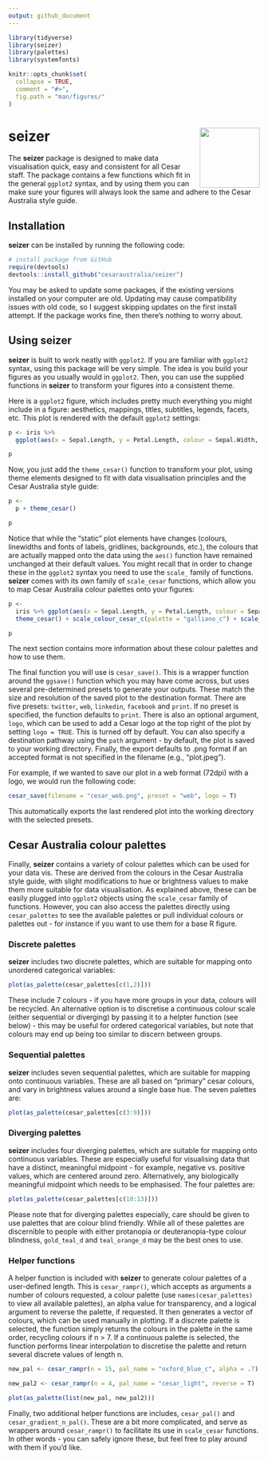 ```yaml
---
output: github_document
---
```


<!-- README.md is generated from README.Rmd. Please edit that file -->

```r
library(tidyverse)
library(seizer)
library(palettes)
library(systemfonts)

knitr::opts_chunk$set(
  collapse = TRUE,
  comment = "#>",
  fig.path = "man/figures/"
)
```

# seizer <img src="man/figures/hex.png" align="right" alt="" width="120" />

The **seizer** package is designed to make data visualisation quick, easy and consistent for all Cesar staff. The package contains a few functions which fit in the general `ggplot2` syntax, and by using them you can make sure your figures will always look the same and adhere to the Cesar Australia style guide.

## Installation

**seizer** can be installed by running the following code:

```r
# install package from GitHub
require(devtools)
devtools::install_github("cesaraustralia/seizer")
```

You may be asked to update some packages, if the existing versions installed on your computer are old. Updating may cause compatibility issues with old code, so I suggest skipping updates on the first install attempt. If the package works fine, then there's nothing to worry about.

## Using seizer

**seizer** is built to work neatly with `ggplot2`. If you are familiar with `ggplot2` syntax, using this package will be very simple. The idea is you build your figures as you usually would in `ggplot2`. Then, you can use the supplied functions in **seizer** to transform your figures into a consistent theme.

Here is a `ggplot2` figure, which includes pretty much everything you might include in a figure: aesthetics, mappings, titles, subtitles, legends, facets, etc. This plot is rendered with the default `ggplot2` settings:

```r
p <- iris %>%
  ggplot(aes(x = Sepal.Length, y = Petal.Length, colour = Sepal.Width, fill = Species)) + geom_point() + geom_smooth() + facet_wrap(~Species, scales = "free") + labs(title = "This is a title", subtitle = "This is a subtitle")

p
```

Now, you just add the `theme_cesar()` function to transform your plot, using theme elements designed to fit with data visualisation principles and the Cesar Australia style guide:

```r
p <-
  p + theme_cesar()

p
```

Notice that while the "static" plot elements have changes (colours, linewidths and fonts of labels, gridlines, backgrounds, etc.), the colours that are actually mapped onto the data using the `aes()` function have remained unchanged at their default values. You might recall that in order to change these in the `ggplot2` syntax you need to use the `scale_` family of functions. **seizer** comes with its own family of `scale_cesar` functions, which allow you to map Cesar Australia colour palettes onto your figures:

```r
p <-
  iris %>% ggplot(aes(x = Sepal.Length, y = Petal.Length, colour = Sepal.Width, fill = Species)) + geom_point() + geom_smooth(colour = ancient_lavastone) + facet_wrap(~Species, scales = "free") + labs(title = "This is a title", subtitle = "This is a subtitle") +
  theme_cesar() + scale_colour_cesar_c(palette = "galliano_c") + scale_fill_cesar_d()

p
```

The next section contains more information about these colour palettes and how to use them.

The final function you will use is `cesar_save()`. This is a wrapper function around the `ggsave()` function which you may have come across, but uses several pre-determined presets to generate your outputs. These match the size and resolution of the saved plot to the destination format. There are five presets: `twitter`, `web`, `linkedin`, `facebook` and `print`. If no preset is specified, the function defaults to `print`. There is also an optional argument, `logo`, which can be used to add a Cesar logo at the top right of the plot by setting `logo = TRUE`. This is turned off by default. You can also specify a destination pathway using the `path` argument - by default, the plot is saved to your working directory. Finally, the export defaults to .png format if an accepted format is not specified in the filename (e.g., "plot.jpeg").

For example, if we wanted to save our plot in a web format (72dpi) with a logo, we would run the following code:

```r
cesar_save(filename = "cesar_web.png", preset = "web", logo = T)
```

This automatically exports the last rendered plot into the working directory with the selected presets.

## Cesar Australia colour palettes

Finally, **seizer** contains a variety of colour palettes which can be used for your data vis. These are derived from the colours in the Cesar Australia style guide, with slight modifications to hue or brightness values to make them more suitable for data visualisation. As explained above, these can be easily plugged into `ggplot2` objects using the `scale_cesar` family of functions. However, you can also access the palettes directly using `cesar_palettes` to see the available palettes or pull individual colours or palettes out - for instance if you want to use them for a base R figure.

### Discrete palettes

**seizer** includes two discrete palettes, which are suitable for mapping onto unordered categorical variables:

```r
plot(as_palette(cesar_palettes[c(1,2)]))
```

These include 7 colours - if you have more groups in your data, colours will be recycled. An alternative option is to discretise a continuous colour scale (either sequential or diverging) by passing it to a helpter function (see below) - this may be useful for ordered categorical variables, but note that colours may end up being too similar to discern between groups.

### Sequential palettes

**seizer** includes seven sequential palettes, which are suitable for mapping onto continuous variables. These are all based on "primary" cesar colours, and vary in brightness values around a single base hue. The seven palettes are:

```r
plot(as_palette(cesar_palettes[c(3:9)]))
```

### Diverging palettes

**seizer** includes four diverging palettes, which are suitable for mapping onto continuous variables. These are especially useful for visualising data that have a distinct, meaningful midpoint - for example, negative vs. positive values, which are centered around zero. Alternatively, any biologically meaningful midpoint which needs to be emphasised. The four palettes are:

```r
plot(as_palette(cesar_palettes[c(10:13)]))
```

Please note that for diverging palettes especially, care should be given to use palettes that are colour blind friendly. While all of these palettes are discernible to people with either protanopia or deuteranopia-type colour blindness, `gold_teal_d` and `teal_orange_d` may be the best ones to use.

### Helper functions

A helper function is included with **seizer** to generate colour palettes of a user-defined length. This is `cesar_rampr()`, which accepts as arguments a number of colours requested, a colour palette (use `names(cesar_palettes)` to view all available palettes), an alpha value for transparency, and a logical argument to reverse the palette, if requested. It then generates a vector of colours, which can be used manually in plotting. If a discrete palette is selected, the function simply returns the colours in the palette in the same order, recycling colours if n > 7. If a continuous palette is selected, the function performs linear interpolation to discretise the palette and return several discrete values of length n.

```r
new_pal <- cesar_rampr(n = 15, pal_name = "oxford_blue_c", alpha = .7)

new_pal2 <- cesar_rampr(n = 4, pal_name = "cesar_light", reverse = T)

plot(as_palette(list(new_pal, new_pal2)))

```

Finally, two additional helper functions are includes, `cesar_pal()` and `cesar_gradient_n_pal()`. These are a bit more complicated, and serve as wrappers around `cesar_rampr()` to facilitate its use in `scale_cesar` functions. In other words - you can safely ignore these, but feel free to play around with them if you'd like.